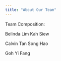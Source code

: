 ```yaml
---
title: "About Our Team"
---
```


Team Composition:

Belinda Lim Kah Siew

Calvin Tan Song Hao

Goh Yi Fang
